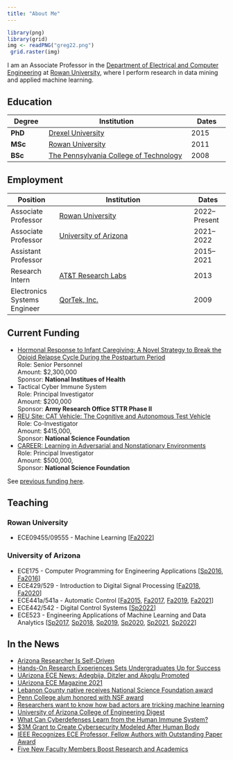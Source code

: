 ```yaml
---
title: "About Me"
---
```


```r
library(png)
library(grid)
img <- readPNG("greg22.png")
 grid.raster(img)
```

I am an Associate Professor in the [Department of Electrical and Computer Engineering](https://engineering.rowan.edu/programs/electricalcomputer/){target="_blank"} at [Rowan University](https://www.rowan.edu/){target="_blank"}, where I perform research in data mining and applied machine learning. 


## Education 

| Degree | Institution | Dates |
| --- | ----------- |---|
| __PhD__ | [Drexel University](https://drexel.edu/){target="_blank"} | 2015 |
| __MSc__ | [Rowan University](http://rowan.edu/){target="_blank"} |2011 |
| __BSc__ | [The Pennsylvania College of Technology](https://www.pct.edu/){target="_blank"} | 2008 |


## Employment  

| Position | Institution | Dates |
| ---- | ----------- |---|
| Associate Professor | [Rowan University](http://rowan.edu/){target="_blank"}  | 2022--Present |
| Associate Professor | [University of Arizona](https://arizona.edu/){target="_blank"}  | 2021--2022 |
| Assistant Professor |   | 2015--2021 |
| Research Intern | [AT&T Research Labs](https://about.att.com/sites/labs_research){target="_blank"} | 2013 |
| Electronics Systems Engineer | [QorTek, Inc.](https://qortek.com/){target="_blank"} | 2009 |



## Current Funding 
- [Hormonal Response to Infant Caregiving: A Novel Strategy to Break the Opioid Relapse Cycle During the Postpartum Period](https://grantome.com/grant/NIH/DP2-HD105541-01){target="_blank"} <br/>
   Role: Senior Personnel  <br/>
   Amount: $2,300,000  <br/>
   Sponsor: __National Institues of Health__ 
- Tactical Cyber Immune System  <br/>
   Role: Principal Investigator  <br/>
   Amount: $200,000  <br/>
   Sponsor: __Army Research Office STTR Phase II__ 
- [REU Site: CAT Vehicle: The Cognitive and Autonomous Test Vehicle](https://www.nsf.gov/awardsearch/showAward?AWD_ID=1950359){target="_blank"}  <br/>
   Role: Co-Investigator  <br/>
   Amount: $415,000,  <br/>
   Sponsor: __National Science Foundation__ 
- [CAREER: Learning in Adversarial and Nonstationary Environments](https://www.nsf.gov/awardsearch/showAward?AWD_ID=1943552&HistoricalAwards=false){target="_blank"}  <br/>
   Role: Principal Investigator  <br/>
   Amount: $500,000,  <br/>
   Sponsor: __National Science Foundation__ 

See [previous funding here](http://gditzler.github.io/previousfunding.html). 


## Teaching 

### Rowan University 
- ECE09455/09555 - Machine Learning [[Fa2022](){target="_blank"}] 

### University of Arizona 
- ECE175 - Computer Programming for Engineering Applications [[Sp2016](syllabus/ece175_sp2016.pdf){target="_blank"}, [Fa2016](syllabus/ece175_fa2016.pdf){target="_blank"}] 
- ECE429/529 - Introduction to Digital Signal Processing [[Fa2018](syllabus/ece429529_fa2018.pdf){target="_blank"}, [Fa2020](syllabus/ece429529_fa2020.pdf){target="_blank"}]
- ECE441a/541a - Automatic Control [[Fa2015](syllabus/ece441541_fa2015.pdf){target="_blank"}, [Fa2017](syllabus/ece441541_fa2017.pdf){target="_blank"}, [Fa2019](syllabus/ece441541_fa2019.pdf){target="_blank"}, [Fa2021](syllabus/ece441541_fa2021.pdf){target="_blank"}] 
- ECE442/542 - Digital Control Systems [[Sp2022](syllabus/ece442542_sp2022.pdf){target="_blank"}]
- ECE523 - Engineering Applications of Machine Learning and Data Analytics  [[Sp2017](syllabus/ece523_sp2017.pdf){target="_blank"}, [Sp2018](syllabus/ece523_sp2018.pdf){target="_blank"}, [Sp2019](syllabus/ece523_sp2019.pdf){target="_blank"}, [Sp2020](syllabus/ece523_sp2020.pdf){target="_blank"}, [Sp2021](syllabus/ece523_sp2021.pdf){target="_blank"}, [Sp2022](syllabus/ece523_sp2022.pdf){target="_blank"}] 


## In the News 
* [Arizona Researcher Is Self-Driven](https://bearessentialnews.com/pdf/tucson/july-2022/july-2022-tucson){target="_blank"}
* [Hands-On Research Experiences Sets Undergraduates Up for Success](https://ece.engineering.arizona.edu/news-events/hands-research-experiences-sets-undergraduates-success){target="_blank"}
* [UArizona ECE News: Adegbija, Ditzler and Akoglu Promoted](https://ece.engineering.arizona.edu/news-events/adegbija-ditzler-and-akoglu-promoted){target="_blank"}
* [UArizona ECE Magazine 2021](https://issuu.com/azengineering/docs/ece_2021magazine){target="_blank"}
* [Lebanon County native receives National Science Foundation award](https://www.pennlive.com/news/2020/07/lebanon-county-native-receives-national-science-foundation-award.html){target="_blank"}
* [Penn College alum honored with NSF award](https://pctoday.pct.edu/penn-college-alum-honored-with-nsf-faculty-award/){target="_blank"}
* [Researchers want to know how bad actors are tricking machine learning](https://edscoop.com/university-arizona-machine-learning-algorithm-research/){target="_blank"}
* [University of Arizona College of Engineering Digest](https://news.engineering.arizona.edu/news/electrical-engineer-trains-computers-distinguish-between-friend-and-foe){target="_blank"}
* [What Can Cyberdefenses Learn from the Human Immune System?](https://www.govtech.com/news/What-Can-Cyberdefenses-Learn-from-the-Human-Immune-System.html){target="_blank"}
* [$3M Grant to Create Cybersecurity Modeled After Human Body](https://ece.engineering.arizona.edu/news-events/3m-grant-create-cybersecurity-modeled-after-human-body){target="_blank"}
* [IEEE Recognizes ECE Professor, Fellow Authors with Outstanding Paper Award](https://ece.engineering.arizona.edu/news-events/ieee-recognizes-ece-professor-fellow-authors-outstanding-paper-award){target="_blank"}
* [Five New Faculty Members Boost Research and Academics](https://ece.engineering.arizona.edu/news-events/five-new-faculty-members-boost-research-and-academics){target="_blank"}





